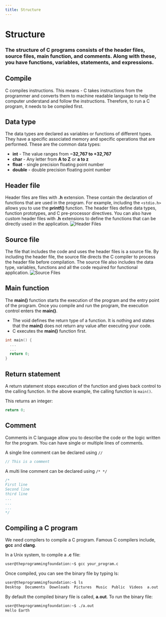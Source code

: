 ```yaml
---
title: Structure
---
```


# Structure

### The structure of C programs consists of the header files, source files, main function, and comments. Along with these, you have functions, variables, statements, and expressions.

## Compile
C compiles instructions. This means - C takes instructions from the programmer and converts them to machine readable language to help the computer understand and follow the instructions. Therefore, to run a C program, it needs to be compiled first.

## Data type
The data types are declared as variables or functions of different types. They have a specific associated memory and specific operations that are performed. These are the common data types:

- **int** - The value ranges from **−32,767 to +32,767**
- **char** - Any letter from **A to Z** or **a to z**
- **float** - single precision floating point number
- **double** - double precision floating point number

## Header file
Header files are files with **.h** extension. These contain the declaration of functions that are used in the program. For example, including the `<stdio.h>` allows you to use the **printf()** function. The header files define data types, function prototypes, and C pre-processor directives. You can also have custom header files with **.h** extensions to define the functions that can be directly used in the application.
![Header Files](./images/header.png)

## Source file
The file that includes the code and uses the header files is a source file. By including the header file, the source file directs the C compiler to process the header file before compilation. The source file also includes the data type, variables, functions and all the code required for functional application.
![Source Files](./images/source.png)

## Main function
The **main()** function starts the execution of the program and the entry point of the program. Once you compile and run the program, the execution control enters the **main()**.

- The void defines the return type of a function. It is nothing and states that the **main()** does not return any value after executing your code.
- C executes the **main()** function first.

```c
int main() {
  ...
  ...
  return 0;
}
```

## Return statement
A return statement stops execution of the function and gives back control to the calling function. In the above example, the calling function is `main()`.

This returns an integer:
```c
return 0;
```

## Comment
Comments in C language allow you to describe the code or the logic written for the program. You can have single or multiple lines of comments.

A single line comment can be declared using `//`
```c
// This is a comment
```

A multi line comment can be declared using `/* */`
```c
/*
First line
Second line
third line
...
...
...
*/
```

## Compiling a C program
We need compilers to compile a C program. Famous C compilers include, **gcc** and **clang**.

In a Unix system, to compile a **.c** file:
```sh
user@theprogrammingfoundation:~$ gcc your_program.c
```

Once compiled, you can see the binary file by typing ls:
```sh
user@theprogrammingfoundation:~$ ls
Desktop  Documents  Downloads  Pictures  Music  Public  Videos  a.out
```

By default the compiled binary file is called, **a.out**.
To run the binary file:
```sh
user@theprogrammingfoundation:~$ ./a.out
Hello Earth
```
